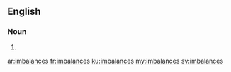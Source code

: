 ==English==

===Noun===
{{head|en|plural}}

# {{plural of|imbalance|lang=en}}

[[ar:imbalances]]
[[fr:imbalances]]
[[ku:imbalances]]
[[my:imbalances]]
[[sv:imbalances]]